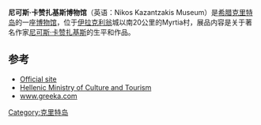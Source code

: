 '''尼可斯·卡赞扎基斯博物馆'''（英语：Nikos Kazantzakis Museum）是[[希腊|希腊]][[克里特岛|克里特岛]]的一座[[博物馆|博物馆]]，位于[[伊拉克利翁|伊拉克利翁]]城以南20公里的Myrtia村，展品内容是关于著名作家[[尼可斯·卡赞扎基斯|尼可斯·卡赞扎基斯]]的生平和作品。

==参考==
*[http://www.kazantzakis-museum.gr/index.php?pre_id=1181&id=1181&level=1&pre_level=1&action=&searchKey=&lang=en Official site] {{Wayback|url=http://www.kazantzakis-museum.gr/index.php?pre_id=1181&id=1181&level=1&pre_level=1&action=&searchKey=&lang=en |date=20110618123846 }}
*[http://odysseus.culture.gr/h/1/eh151.jsp?obj_id=3438 Hellenic Ministry of Culture and Tourism] {{Wayback|url=http://odysseus.culture.gr/h/1/eh151.jsp?obj_id=3438 |date=20091216105817 }}
*[http://www.greeka.com/crete/heraklion/heraklion-museums.htm www.greeka.com] {{Wayback|url=http://www.greeka.com/crete/heraklion/heraklion-museums.htm |date=20160303184748 }}

{{coord|35|14|5.45|N|25|12|33.75|E|display=title| region:GR_type:landmark|title=Nikos Kazatzakis Museum}}
[[Category:克里特岛|Category:克里特岛]]